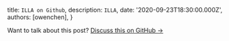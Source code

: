 
  title: `ILLA on Github`,
  description: `ILLA`,
  date: '2020-09-23T18:30:00.000Z',
  authors: [owenchen],
}

Want to talk about this post? <a href="/community">Discuss this on GitHub →</a>
